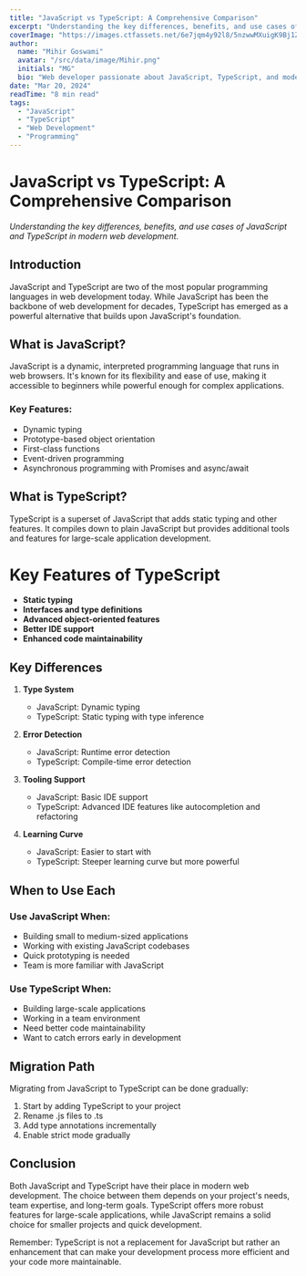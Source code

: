 ```yaml
---
title: "JavaScript vs TypeScript: A Comprehensive Comparison"
excerpt: "Understanding the key differences, benefits, and use cases of JavaScript and TypeScript in modern web development."
coverImage: "https://images.ctfassets.net/6e7jqm4y92l8/5nzwwMXuigK9Bj1Z9zH5ZR/2ee18f6d393a3e814b23f30fb1c7deb3/210407_MB_blog_cover_TSvsJS.jpg"
author:
  name: "Mihir Goswami"
  avatar: "/src/data/image/Mihir.png"
  initials: "MG"
  bio: "Web developer passionate about JavaScript, TypeScript, and modern web technologies."
date: "Mar 20, 2024"
readTime: "8 min read"
tags:
  - "JavaScript"
  - "TypeScript"
  - "Web Development"
  - "Programming"
---
```


# JavaScript vs TypeScript: A Comprehensive Comparison

*Understanding the key differences, benefits, and use cases of JavaScript and TypeScript in modern web development.*

## Introduction

JavaScript and TypeScript are two of the most popular programming languages in web development today. While JavaScript has been the backbone of web development for decades, TypeScript has emerged as a powerful alternative that builds upon JavaScript's foundation.

## What is JavaScript?

JavaScript is a dynamic, interpreted programming language that runs in web browsers. It's known for its flexibility and ease of use, making it accessible to beginners while powerful enough for complex applications.

### Key Features:
- Dynamic typing
- Prototype-based object orientation
- First-class functions
- Event-driven programming
- Asynchronous programming with Promises and async/await

## What is TypeScript?

TypeScript is a superset of JavaScript that adds static typing and other features. It compiles down to plain JavaScript but provides additional tools and features for large-scale application development.

# Key Features of TypeScript

- **Static typing**
- **Interfaces and type definitions**
- **Advanced object-oriented features**
- **Better IDE support**
- **Enhanced code maintainability**

## Key Differences

1. **Type System**
   - JavaScript: Dynamic typing
   - TypeScript: Static typing with type inference

2. **Error Detection**
   - JavaScript: Runtime error detection
   - TypeScript: Compile-time error detection

3. **Tooling Support**
   - JavaScript: Basic IDE support
   - TypeScript: Advanced IDE features like autocompletion and refactoring

4. **Learning Curve**
   - JavaScript: Easier to start with
   - TypeScript: Steeper learning curve but more powerful

## When to Use Each

### Use JavaScript When:
- Building small to medium-sized applications
- Working with existing JavaScript codebases
- Quick prototyping is needed
- Team is more familiar with JavaScript

### Use TypeScript When:
- Building large-scale applications
- Working in a team environment
- Need better code maintainability
- Want to catch errors early in development

## Migration Path

Migrating from JavaScript to TypeScript can be done gradually:
1. Start by adding TypeScript to your project
2. Rename .js files to .ts
3. Add type annotations incrementally
4. Enable strict mode gradually

## Conclusion

Both JavaScript and TypeScript have their place in modern web development. The choice between them depends on your project's needs, team expertise, and long-term goals. TypeScript offers more robust features for large-scale applications, while JavaScript remains a solid choice for smaller projects and quick development.

Remember: TypeScript is not a replacement for JavaScript but rather an enhancement that can make your development process more efficient and your code more maintainable. 